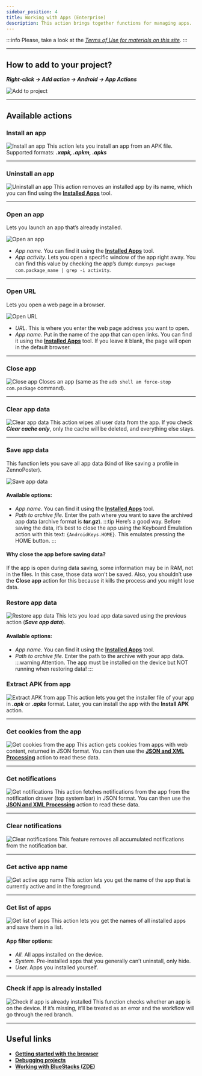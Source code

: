 ```yaml
---
sidebar_position: 4
title: Working with Apps (Enterprise)
description: This action brings together functions for managing apps.
---
```


:::info Please, take a look at the [*Terms of Use for materials on this site*](../../Disclaimer).
:::

_______________________________________________
## How to add to your project?
***Right-click → Add action → Android → App Actions***

![Add to project](../assets/App/App_pic1.png)
_______________________________________________
## Available actions

### Install an app
![Install an app](../assets/App/App_pic2.png)
This action lets you install an app from an APK file. Supported formats: ***.xapk, .apkm, .apks***

_______________________________________________
### Uninstall an app
![Uninstall an app](../assets/App/App_pic3.png)
This action removes an installed app by its name, which you can find using the [**Installed Apps**](../../Tools/Installed_App) tool.
_______________________________________________

### Open an app
Lets you launch an app that’s already installed.

![Open an app](../assets/App/App_pic16.png)

- *App name.* You can find it using the [**Installed Apps**](../../Tools/Installed_App) tool.
- *App activity.* Lets you open a specific window of the app right away. You can find this value by checking the app’s dump: `dumpsys package com.package_name | grep -i activity`.
_______________________________________________

### Open URL
Lets you open a web page in a browser.

![Open URL](../assets/App/App_pic17.png)

- *URL.* This is where you enter the web page address you want to open.
- *App name.* Put in the name of the app that can open links. You can find it using the [**Installed Apps**](../../Tools/Installed_App) tool. If you leave it blank, the page will open in the default browser.
_______________________________________________

### Close app
![Close app](../assets/App/App_pic5.png)
Closes an app (same as the `adb shell am force-stop com.package` command).
_______________________________________________

### Clear app data
![Clear app data](../assets/App/App_pic6.png)
This action wipes all user data from the app.
If you check ***Clear cache only***, only the cache will be deleted, and everything else stays.
_______________________________________________

### Save app data
This function lets you save all app data (kind of like saving a profile in ZennoPoster).

![Save app data](../assets/App/App_pic18.png)

#### Available options:
- *App name.* You can find it using the [**Installed Apps**](../../Tools/Installed_App) tool.
- *Path to archive file.* Enter the path where you want to save the archived app data (archive format is ***tar.gz***).
:::tip Here’s a good way.
Before saving the data, it’s best to close the app using the Keyboard Emulation action with this text: `{AndroidKeys.HOME}`. This emulates pressing the HOME button.
:::

#### Why close the app before saving data?
If the app is open during data saving, some information may be in RAM, not in the files. In this case, those data won’t be saved. Also, you shouldn’t use the **Close app** action for this because it kills the process and you might lose data.

### Restore app data
![Restore app data](../assets/App/App_pic19.png)
This lets you load app data saved using the previous action (***Save app data***).
#### Available options:
- *App name.* You can find it using the [**Installed Apps**](../../Tools/Installed_App) tool.
- *Path to archive file.* Enter the path to the archive with your app data.
:::warning Attention.
The app must be installed on the device but NOT running when restoring data!
:::

### Extract APK from app
![Extract APK from app](../assets/App/App_pic9.png)
This action lets you get the installer file of your app in ***.apk*** or ***.apks*** format.
Later, you can install the app with the **Install APK** action.
_______________________________________________

### Get cookies from the app
![Get cookies from the app](../assets/App/App_pic20.png)
This action gets cookies from apps with web content, returned in JSON format.
You can then use the [**JSON and XML Processing**](../../Data/JSON_XML) action to read these data.
_______________________________________________

### Get notifications
![Get notifications](../assets/App/App_pic11.png)
This action fetches notifications from the app from the notification drawer (top system bar) in JSON format.
You can then use the [**JSON and XML Processing**](../../Data/JSON_XML) action to read these data.
_______________________________________________

### Clear notifications
![Clear notifications](../assets/App/App_pic21.png)
This feature removes all accumulated notifications from the notification bar.
_______________________________________________

### Get active app name
![Get active app name](../assets/App/App_pic12.png)
This action lets you get the name of the app that is currently active and in the foreground.
_______________________________________________

### Get list of apps
![Get list of apps](../assets/App/App_pic13.png)
This action lets you get the names of all installed apps and save them in a list.
#### App filter options:
- *All.* All apps installed on the device.
- *System.* Pre-installed apps that you generally can’t uninstall, only hide.
- *User.* Apps you installed yourself.
_______________________________________________

### Check if app is already installed
![Check if app is already installed](../assets/App/App_pic14.png)
This function checks whether an app is on the device. If it’s missing, it’ll be treated as an error and the workflow will go through the red branch.
_______________________________________________

## Useful links
- [**Getting started with the browser**](../../get-started/browser)
- [**Debugging projects**](../../pm/Debugging)
- [**Working with BlueStacks (ZDE)**](../../Enterprise/BlueStacks)